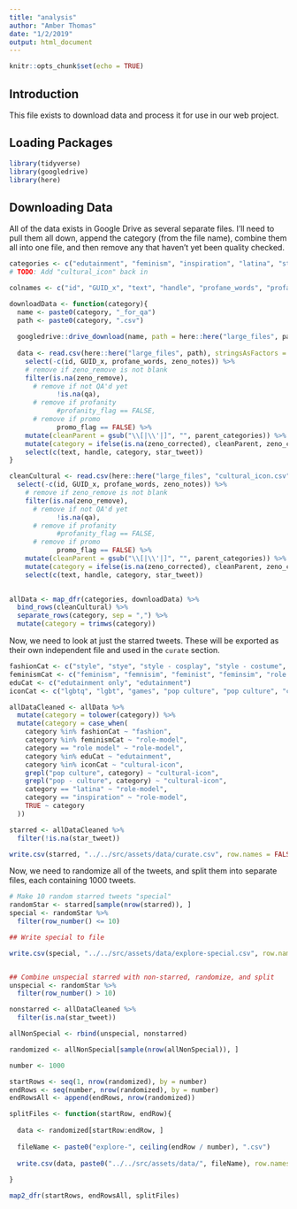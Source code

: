```yaml
---
title: "analysis"
author: "Amber Thomas"
date: "1/2/2019"
output: html_document
---
```


```r
knitr::opts_chunk$set(echo = TRUE)
```

## Introduction

This file exists to download data and process it for use in our web project. 

## Loading Packages

```r
library(tidyverse)
library(googledrive)
library(here)
```

## Downloading Data

All of the data exists in Google Drive as several separate files. I'll need to pull them all down, append the category (from the file name), combine them all into one file, and then remove any that haven't yet been quality checked. 

```r
categories <- c("edutainment", "feminism", "inspiration", "latina", "style", "travel")
# TODO: Add "cultural_icon" back in
```

```r
colnames <- c("id", "GUID_x", "text", "handle", "profane_words", "profanity_flag", "promo_flag", "categories", "primary_category", "parent_categories", "zeno_notes", "zeno_remove", "zeno_corrected", "star_tweet", "qa")

downloadData <- function(category){
  name <- paste0(category, "_for_qa")
  path <- paste0(category, ".csv")
  
  googledrive::drive_download(name, path = here::here("large_files", path), type = "csv", overwrite = TRUE)
  
  data <- read.csv(here::here("large_files", path), stringsAsFactors = FALSE, header = TRUE, col.names = colnames, na.strings = c("", " ")) %>%
    select(-c(id, GUID_x, profane_words, zeno_notes)) %>%
    # remove if zeno_remove is not blank
    filter(is.na(zeno_remove),
      # remove if not QA'd yet
            !is.na(qa),
      # remove if profanity
            #profanity_flag == FALSE,
      # remove if promo
            promo_flag == FALSE) %>%
    mutate(cleanParent = gsub("\\[|\\'|]", "", parent_categories)) %>% 
    mutate(category = ifelse(is.na(zeno_corrected), cleanParent, zeno_corrected)) %>% 
    select(c(text, handle, category, star_tweet))
}
```

```r
cleanCultural <- read.csv(here::here("large_files", "cultural_icon.csv"), stringsAsFactors = FALSE, header = TRUE, col.names = colnames, na.strings = c("", " ")) %>%
  select(-c(id, GUID_x, profane_words, zeno_notes)) %>%
    # remove if zeno_remove is not blank
    filter(is.na(zeno_remove),
      # remove if not QA'd yet
            !is.na(qa),
      # remove if profanity
            #profanity_flag == FALSE,
      # remove if promo
            promo_flag == FALSE) %>%
    mutate(cleanParent = gsub("\\[|\\'|]", "", parent_categories)) %>% 
    mutate(category = ifelse(is.na(zeno_corrected), cleanParent, zeno_corrected)) %>% 
    select(c(text, handle, category, star_tweet))
  
```


```r
allData <- map_dfr(categories, downloadData) %>% 
  bind_rows(cleanCultural) %>% 
  separate_rows(category, sep = ",") %>% 
  mutate(category = trimws(category))
```


Now, we need to look at just the starred tweets. These will be exported as their own independent file and used in the `curate` section. 

```r
fashionCat <- c("style", "stye", "style - cosplay", "style - costume", "fashion", "cosplay", "halloween", "cultural style")
feminismCat <- c("feminism", "femnisim", "feminist", "feminsim", "role model")
eduCat <- c("edutainment only", "edutainment")
iconCat <- c("lgbtq", "lgbt", "games", "pop culture", "pop culture", "cultural icon", "nostalgia", "waldo", "game", "rockapella", "search", "like carmen", "nosalgia", "icon", "theme song", "pop culture game", "pop", "nostaligia", "netflix", "nostalia", "pop sugar")

allDataCleaned <- allData %>% 
  mutate(category = tolower(category)) %>% 
  mutate(category = case_when(
    category %in% fashionCat ~ "fashion",
    category %in% feminismCat ~ "role-model",
    category == "role model" ~ "role-model", 
    category %in% eduCat ~ "edutainment",
    category %in% iconCat ~ "cultural-icon",
    grepl("pop culture", category) ~ "cultural-icon",
    grepl("pop - culture", category) ~ "cultural-icon",
    category == "latina" ~ "role-model",
    category == "inspiration" ~ "role-model",
    TRUE ~ category
  ))

starred <- allDataCleaned %>% 
  filter(!is.na(star_tweet))

write.csv(starred, "../../src/assets/data/curate.csv", row.names = FALSE, na = "")
```

Now, we need to randomize all of the tweets, and split them into separate files, each containing 1000 tweets. 

```r
# Make 10 random starred tweets "special"
randomStar <- starred[sample(nrow(starred)), ]
special <- randomStar %>% 
  filter(row_number() <= 10)

## Write special to file

write.csv(special, "../../src/assets/data/explore-special.csv", row.names = FALSE, na = "")


## Combine unspecial starred with non-starred, randomize, and split
unspecial <- randomStar %>% 
  filter(row_number() > 10)

nonstarred <- allDataCleaned %>% 
  filter(is.na(star_tweet))

allNonSpecial <- rbind(unspecial, nonstarred)

randomized <- allNonSpecial[sample(nrow(allNonSpecial)), ]
```

```r
number <- 1000

startRows <- seq(1, nrow(randomized), by = number) 
endRows <- seq(number, nrow(randomized), by = number)
endRowsAll <- append(endRows, nrow(randomized))

splitFiles <- function(startRow, endRow){
  
  data <- randomized[startRow:endRow, ]
  
  fileName <- paste0("explore-", ceiling(endRow / number), ".csv")
  
  write.csv(data, paste0("../../src/assets/data/", fileName), row.names = FALSE, na = "")
  
}

map2_dfr(startRows, endRowsAll, splitFiles)
```




